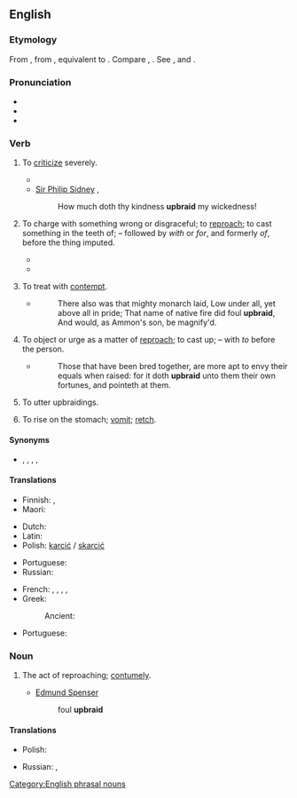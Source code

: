 ==English==
{{was wotd|2007|March|7}}

===Etymology===
From {{inh|en|enm|upbreiden}}, from {{inh|en|ang|ūpbreġdan}}, equivalent to {{af|en|up-|braid}}. Compare {{cog|en|umbraid|t=to upbraid}}, {{cog|is|bregða|t=to draw, brandish, braid, deviate from, change, break off, upbraid}}. See {{m|en|up}}, and {{m|en|braid}} {{qualifier|transitive}}.

===Pronunciation===
* {{IPA|en|/ˌʌpˈbɹeɪd/}}
* {{audio|en|en-us-upbraid.ogg|Audio (US)}}
* {{rhymes|en|eɪd}}

===Verb===
{{en-verb}}

# {{lb|en|transitive}} To [[criticize]] severely.
#* {{RQ:King James Version|book=Matthew|chapter=11|verse=20|passage=Then began he to '''upbraid''' the cities wherein most of his mighty works were done, because they repented not:}}
#* [[w:Philip Sidney|Sir Philip Sidney]] {{rfdatek|en|Sidney}},
#*: How much doth thy kindness '''upbraid''' my wickedness!
# {{lb|en|transitive|archaic}} To charge with something wrong or disgraceful; to [[reproach]]; to cast something in the teeth of; – followed by ''with'' or ''for'', and formerly ''of'', before the thing imputed.
#* {{RQ:Shakespeare Coriolanus|V|i|passage=Yet do not '''upbraid''' us our distress.}}
#* {{RQ:King James Version|book=Mark|chapter=16|verse=14|passage=Afterward he appeared unto the eleven as they sat at meat, and '''upbraided''' them with their unbelief and hardness of heart, because they believed not them which had seen him after he was risen.}}
# {{lb|en|obsolete}} To treat with [[contempt]].
#* {{rfdatek|en|Spenser}}
#*:There also was that mighty monarch laid, Low under all, yet above all in pride; That name of native fire did foul '''upbraid''', And would, as Ammon's son, be magnify'd.
# {{lb|en|obsolete}} To object or urge as a matter of [[reproach]]; to cast up; – with ''to'' before the person.
#* {{RQ:Bacon Of Envy}}
#*:Those that have been bred together, are more apt to envy their equals when raised: for it doth '''upbraid''' unto them their own fortunes, and pointeth at them.
# {{lb|en|archaic|intransitive}} To utter upbraidings.
# {{lb|en|UK|_|dialectal|Northern England}} To rise on the stomach; [[vomit]]; [[retch]].

====Synonyms====
* {{l|en|exprobrate}}, {{l|en|blame}}, {{l|en|censure}}, {{l|en|condemn}}, {{l|en|reproach}}

====Translations====
{{trans-top|to criticise}}
* Finnish: {{t+|fi|sättiä}}, {{t+|fi|soimata}}
* Maori: {{t|mi|toheriri}}
{{trans-mid}}
{{trans-bottom}}

{{trans-top|to charge with something wrong or disgraceful}}
* Dutch: {{t+|nl|vermanen}}
* Latin: {{t|la|opprobrō}}
* Polish: [[karcić]] / [[skarcić]]
{{trans-mid}}
* Portuguese: {{t+|pt|reprovar}}
* Russian: {{t+|ru|укоря́ть|n}}
{{trans-bottom}}

{{trans-top|to reprove}}
* French: {{t+|fr|gronder}}, {{t+|fr|reprendre}}, {{t+|fr|reprocher}}, {{t+|fr|réprimander}}, {{t+|fr|sermonner}}
* Greek:
*: Ancient: {{t|grc|ὀνειδίζω}}
{{trans-mid}}
* Portuguese: {{t+|pt|reprovar}}
{{trans-bottom}}

===Noun===
{{en-noun|-}}

# {{lb|en|obsolete}} The act of reproaching; [[contumely]].
#* [[w:Edmund Spenser|Edmund Spenser]] {{rfdate|en}}
#*: foul '''upbraid'''

====Translations====
{{trans-top|The act of reproaching}}
* Polish: {{t+|pl|skarcenie|n}}
{{trans-mid}}
* Russian: {{t+|ru|укори́зна|f}}, {{t+|ru|уко́р|m}}
{{trans-bottom}}

[[Category:English phrasal nouns]]